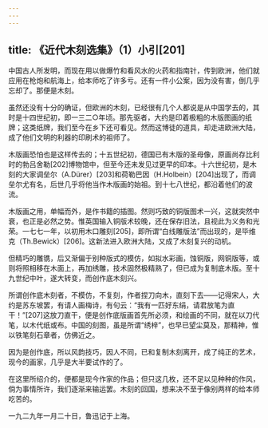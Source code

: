 ```yaml
---
---
---
```

title: 《近代木刻选集》（1）小引[201]
---




中国古人所发明，而现在用以做爆竹和看风水的火药和指南针，传到欧洲，他们就应用在枪炮和航海上，给本师吃了许多亏。还有一件小公案，因为没有害，倒几乎忘却了。那便是木刻。

虽然还没有十分的确证，但欧洲的木刻，已经很有几个人都说是从中国学去的，其时是十四世纪初，即一三二○年顷。那先驱者，大约是印着极粗的木版图画的纸牌；这类纸牌，我们至今在乡下还可看见。然而这博徒的道具，却走进欧洲大陆，成了他们文明的利器的印刷术的祖师了。

木版画恐怕也是这样传去的；十五世纪初，德国已有木版的圣母像，原画尚存比利时的勃吕舍勒[202]博物馆中，但至今还未发见过更早的印本。十六世纪初，是木刻的大家调垒尔（A.Dürer）[203]和荷勒巴因（H.Holbein）[204]出现了，而调垒尔尤有名，后世几乎将他当作木版画的始祖。到十七八世纪，都沿着他们的波流。

木版画之用，单幅而外，是作书籍的插图。然则巧致的铜版图术一兴，这就突然中衰，也正是必然之势。惟英国输入铜版术较晚，还在保存旧法，且视此为义务和光荣。一七七一年，以初用木口雕刻[205]，即所谓“白线雕版法”而出现的，是毕维克（Th.Bewick）[206]。这新法进入欧洲大陆，又成了木刻复兴的动机。

但精巧的雕镌，后又渐偏于别种版式的模仿，如拟水彩画，蚀铜版，网铜版等，或则将照相移在木面上，再加绣雕，技术固然极精熟了，但已成为复制底木版。至十九世纪中叶，遂大转变，而创作底木刻兴。

所谓创作底木刻者，不模仿，不复刻，作者捏刀向木，直刻下去——记得宋人，大约是苏东坡罢，有请人画梅诗，有句云：“我有一匹好东绢，请君放笔为直干！”[207]这放刀直干，便是创作底版画首先所必须，和绘画的不同，就在以刀代笔，以木代纸或布。中国的刻图，虽是所谓“绣梓”，也早已望尘莫及，那精神，惟以铁笔刻石章者，仿佛近之。

因为是创作底，所以风韵技巧，因人不同，已和复制木刻离开，成了纯正的艺术，现今的画家，几乎是大半要试作的了。

在这里所绍介的，便都是现今作家的作品；但只这几枚，还不足以见种种的作风，倘为事情所许，我们逐渐来输运罢。木刻的回国，想来决不至于像别两样的给本师吃苦的。

一九二九年一月二十日，鲁迅记于上海。